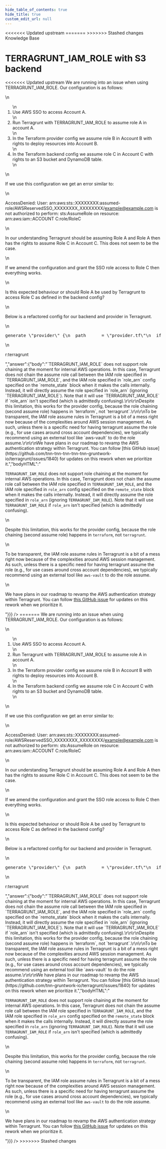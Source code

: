 ```yaml
---
hide_table_of_contents: true
hide_title: true
custom_edit_url: null
---
```



<head>
<<<<<<< Updated upstream
  <link rel="canonical" href="https://github.com/tnn-tnn-tnn-tnn-tnn-gruntwork-io/knowledge-base/discussions/355" />
=======
  <link rel="canonical" href="https://github.com/tnn-gruntwork-io/knowledge-base/discussions/355" />
>>>>>>> Stashed changes
</head>

<CenterLayout>
<span className="searchCategory">Knowledge Base</span>
<h1>TERRAGRUNT_IAM_ROLE with S3 backend</h1>
<<<<<<< Updated upstream
<GitHub discussion={{"id":"D_kwDOF8slf84APSaN","number":355,"author":{"login":"mattjbyrd"},"title":"TERRAGRUNT_IAM_ROLE with S3 backend","body":"We are running into an issue when using TERRAGRUNT_IAM_ROLE. Our configuration is as follows:\r\n\r\n1. Use AWS SSO to access Account A.\r\n2. Run Terragrunt with TERRAGRUNT_IAM_ROLE to assume role A in account A.\r\n3. In the Terraform provider config we assume role B in Account B with rights to deploy resources into Account B.\r\n4. In the Terraform backend config we assume role C in Account C with rights to an S3 bucket and DynamoDB table.\r\n\r\nIf we use this configuration we get an error similar to:\r\n\r\nAccessDenied: User: arn:aws:sts::XXXXXXXX:assumed-role/AWSReservedSSO_XXXXXXXX_XXXXXXXX/example@example.com is not authorized to perform: sts:AssumeRole on resource: arn:aws:iam::ACCOUNT C:role/RoleC\r\n\r\nIn our understanding Terragrunt should be assuming Role A and Role A then has the rights to assume Role C in Account C. This does not seem to be the case.\r\n\r\nIf we amend the configuration and grant the SSO role access to Role C then everything works.\r\n\r\nIs this expected behaviour or should Role A be used by Terragrunt to access Role C as defined in the backend config?\r\n\r\nBelow is a refactored config for our backend and provider in Terragrunt.\r\n\r\n```hcl\r\ngenerate \"provider\" {\r\n  path      = \"provider.tf\"\r\n  if_exists = \"overwrite_terragrunt\"\r\n  contents  = <<EOF\r\nprovider \"aws\" {\r\n  region = \"region\"\r\n  allowed_account_ids = [\"ACCOUNT B\"]\r\n\r\n  assume_role {\r\n    role_arn = \"arn:aws:iam::ACCOUNT B:role/RoleB\"\r\n  }\r\n}\r\nEOF\r\n}\r\n\r\nremote_state {\r\n  backend = \"s3\"\r\n  config = {\r\n    skip_bucket_versioning         = true\r\n    encrypt = true\r\n    bucket  = \"bucket\"\r\n    key     = \"terraform.tfstate\"\r\n    region  = \"region\"\r\n    dynamodb_table = \"table\"\r\n    kms_key_id = \"key_id\"\r\n    role_arn = \"arn:aws:iam::ACCOUNT C:role/RoleC\"\r\n  }\r\n  generate = {\r\n    path      = \"backend.tf\"\r\n    if_exists = \"overwrite_terragrunt\"\r\n  }\r\n}\r\n```\r\nr:terragrunt","bodyHTML":"<p dir=\"auto\">We are running into an issue when using TERRAGRUNT_IAM_ROLE. Our configuration is as follows:</p>\n<ol dir=\"auto\">\n<li>Use AWS SSO to access Account A.</li>\n<li>Run Terragrunt with TERRAGRUNT_IAM_ROLE to assume role A in account A.</li>\n<li>In the Terraform provider config we assume role B in Account B with rights to deploy resources into Account B.</li>\n<li>In the Terraform backend config we assume role C in Account C with rights to an S3 bucket and DynamoDB table.</li>\n</ol>\n<p dir=\"auto\">If we use this configuration we get an error similar to:</p>\n<p dir=\"auto\">AccessDenied: User: arn:aws:sts::XXXXXXXX:assumed-role/AWSReservedSSO_XXXXXXXX_XXXXXXXX/<a href=\"mailto:example@example.com\">example@example.com</a> is not authorized to perform: sts:AssumeRole on resource: arn:aws:iam::ACCOUNT C:role/RoleC</p>\n<p dir=\"auto\">In our understanding Terragrunt should be assuming Role A and Role A then has the rights to assume Role C in Account C. This does not seem to be the case.</p>\n<p dir=\"auto\">If we amend the configuration and grant the SSO role access to Role C then everything works.</p>\n<p dir=\"auto\">Is this expected behaviour or should Role A be used by Terragrunt to access Role C as defined in the backend config?</p>\n<p dir=\"auto\">Below is a refactored config for our backend and provider in Terragrunt.</p>\n<div class=\"highlight highlight-source-terraform notranslate position-relative overflow-auto\" dir=\"auto\" data-snippet-clipboard-copy-content=\"generate &quot;provider&quot; {\n  path      = &quot;provider.tf&quot;\n  if_exists = &quot;overwrite_terragrunt&quot;\n  contents  = &lt;&lt;EOF\nprovider &quot;aws&quot; {\n  region = &quot;region&quot;\n  allowed_account_ids = [&quot;ACCOUNT B&quot;]\n\n  assume_role {\n    role_arn = &quot;arn:aws:iam::ACCOUNT B:role/RoleB&quot;\n  }\n}\nEOF\n}\n\nremote_state {\n  backend = &quot;s3&quot;\n  config = {\n    skip_bucket_versioning         = true\n    encrypt = true\n    bucket  = &quot;bucket&quot;\n    key     = &quot;terraform.tfstate&quot;\n    region  = &quot;region&quot;\n    dynamodb_table = &quot;table&quot;\n    kms_key_id = &quot;key_id&quot;\n    role_arn = &quot;arn:aws:iam::ACCOUNT C:role/RoleC&quot;\n  }\n  generate = {\n    path      = &quot;backend.tf&quot;\n    if_exists = &quot;overwrite_terragrunt&quot;\n  }\n}\"><pre class=\"notranslate\"><span class=\"pl-en\">generate</span> <span class=\"pl-s\"><span class=\"pl-pds\">\"</span>provider<span class=\"pl-pds\">\"</span></span> {\n  path      <span class=\"pl-k\">=</span> <span class=\"pl-s\"><span class=\"pl-pds\">\"</span>provider.tf<span class=\"pl-pds\">\"</span></span>\n  if_exists <span class=\"pl-k\">=</span> <span class=\"pl-s\"><span class=\"pl-pds\">\"</span>overwrite_terragrunt<span class=\"pl-pds\">\"</span></span>\n  contents  <span class=\"pl-k\">=</span> <span class=\"pl-s\"><span class=\"pl-k\">&lt;&lt;</span><span class=\"pl-k\">EOF</span></span>\n<span class=\"pl-s\">provider \"aws\" {</span>\n<span class=\"pl-s\">  region = \"region\"</span>\n<span class=\"pl-s\">  allowed_account_ids = [\"ACCOUNT B\"]</span>\n<span class=\"pl-s\"></span>\n<span class=\"pl-s\">  assume_role {</span>\n<span class=\"pl-s\">    role_arn = \"arn:aws:iam::ACCOUNT B:role/RoleB\"</span>\n<span class=\"pl-s\">  }</span>\n<span class=\"pl-s\">}</span>\n<span class=\"pl-s\"><span class=\"pl-k\">EOF</span></span>\n}\n\n<span class=\"pl-en\">remote_state</span> {\n  backend <span class=\"pl-k\">=</span> <span class=\"pl-s\"><span class=\"pl-pds\">\"</span>s3<span class=\"pl-pds\">\"</span></span>\n  config <span class=\"pl-k\">=</span> {\n    skip_bucket_versioning         <span class=\"pl-k\">=</span> <span class=\"pl-c1\">true</span>\n    encrypt <span class=\"pl-k\">=</span> <span class=\"pl-c1\">true</span>\n    bucket  <span class=\"pl-k\">=</span> <span class=\"pl-s\"><span class=\"pl-pds\">\"</span>bucket<span class=\"pl-pds\">\"</span></span>\n    key     <span class=\"pl-k\">=</span> <span class=\"pl-s\"><span class=\"pl-pds\">\"</span>terraform.tfstate<span class=\"pl-pds\">\"</span></span>\n    region  <span class=\"pl-k\">=</span> <span class=\"pl-s\"><span class=\"pl-pds\">\"</span>region<span class=\"pl-pds\">\"</span></span>\n    dynamodb_table <span class=\"pl-k\">=</span> <span class=\"pl-s\"><span class=\"pl-pds\">\"</span>table<span class=\"pl-pds\">\"</span></span>\n    kms_key_id <span class=\"pl-k\">=</span> <span class=\"pl-s\"><span class=\"pl-pds\">\"</span>key_id<span class=\"pl-pds\">\"</span></span>\n    role_arn <span class=\"pl-k\">=</span> <span class=\"pl-s\"><span class=\"pl-pds\">\"</span>arn:aws:iam::ACCOUNT C:role/RoleC<span class=\"pl-pds\">\"</span></span>\n  }\n  generate <span class=\"pl-k\">=</span> {\n    path      <span class=\"pl-k\">=</span> <span class=\"pl-s\"><span class=\"pl-pds\">\"</span>backend.tf<span class=\"pl-pds\">\"</span></span>\n    if_exists <span class=\"pl-k\">=</span> <span class=\"pl-s\"><span class=\"pl-pds\">\"</span>overwrite_terragrunt<span class=\"pl-pds\">\"</span></span>\n  }\n}</pre></div>\n<p dir=\"auto\">r:terragrunt</p>","answer":{"body":"`TERRAGRUNT_IAM_ROLE` does not support role chaining at the moment for internal AWS operations. In this case, Terragrunt does not chain the assume role call between the IAM role specified in `TERRAGRUNT_IAM_ROLE`, and the IAM role specified in `role_arn` config specified on the `remote_state` block when it makes the calls internally. Instead, it will directly assume the role specified in `role_arn` (ignoring `TERRAGRUNT_IAM_ROLE`). Note that it will use `TERRAGRUNT_IAM_ROLE` if `role_arn` isn't specified (which is admittedly confusing).\r\n\r\nDespite this limitation, this works for the provider config, because the role chaining (second assume role) happens in `terraform`, not `terragrunt`.\r\n\r\nTo be transparent, the IAM role assume rules in Terragrunt is a bit of a mess right now because of the complexities around AWS session management. As such, unless there is a specific need for having terragrunt assume the role (e.g., for use cases around cross account dependencies), we typically recommend using an external tool like `aws-vault` to do the role assume.\r\n\r\nWe have plans in our roadmap to revamp the AWS authentication strategy within Terragrunt. You can follow [this GitHub issue](https://github.com/tnn-tnn-tnn-tnn-tnn-gruntwork-io/terragrunt/issues/1840) for updates on this rework when we prioritize it.","bodyHTML":"<p dir=\"auto\"><code class=\"notranslate\">TERRAGRUNT_IAM_ROLE</code> does not support role chaining at the moment for internal AWS operations. In this case, Terragrunt does not chain the assume role call between the IAM role specified in <code class=\"notranslate\">TERRAGRUNT_IAM_ROLE</code>, and the IAM role specified in <code class=\"notranslate\">role_arn</code> config specified on the <code class=\"notranslate\">remote_state</code> block when it makes the calls internally. Instead, it will directly assume the role specified in <code class=\"notranslate\">role_arn</code> (ignoring <code class=\"notranslate\">TERRAGRUNT_IAM_ROLE</code>). Note that it will use <code class=\"notranslate\">TERRAGRUNT_IAM_ROLE</code> if <code class=\"notranslate\">role_arn</code> isn't specified (which is admittedly confusing).</p>\n<p dir=\"auto\">Despite this limitation, this works for the provider config, because the role chaining (second assume role) happens in <code class=\"notranslate\">terraform</code>, not <code class=\"notranslate\">terragrunt</code>.</p>\n<p dir=\"auto\">To be transparent, the IAM role assume rules in Terragrunt is a bit of a mess right now because of the complexities around AWS session management. As such, unless there is a specific need for having terragrunt assume the role (e.g., for use cases around cross account dependencies), we typically recommend using an external tool like <code class=\"notranslate\">aws-vault</code> to do the role assume.</p>\n<p dir=\"auto\">We have plans in our roadmap to revamp the AWS authentication strategy within Terragrunt. You can follow <a href=\"https://github.com/tnn-tnn-tnn-tnn-tnn-gruntwork-io/terragrunt/issues/1840\" data-hovercard-type=\"issue\" data-hovercard-url=\"/tnn-tnn-tnn-tnn-tnn-gruntwork-io/terragrunt/issues/1840/hovercard\">this GitHub issue</a> for updates on this rework when we prioritize it.</p>"}}} />
=======
<GitHub discussion={{"id":"D_kwDOF8slf84APSaN","number":355,"author":{"login":"mattjbyrd"},"title":"TERRAGRUNT_IAM_ROLE with S3 backend","body":"We are running into an issue when using TERRAGRUNT_IAM_ROLE. Our configuration is as follows:\r\n\r\n1. Use AWS SSO to access Account A.\r\n2. Run Terragrunt with TERRAGRUNT_IAM_ROLE to assume role A in account A.\r\n3. In the Terraform provider config we assume role B in Account B with rights to deploy resources into Account B.\r\n4. In the Terraform backend config we assume role C in Account C with rights to an S3 bucket and DynamoDB table.\r\n\r\nIf we use this configuration we get an error similar to:\r\n\r\nAccessDenied: User: arn:aws:sts::XXXXXXXX:assumed-role/AWSReservedSSO_XXXXXXXX_XXXXXXXX/example@example.com is not authorized to perform: sts:AssumeRole on resource: arn:aws:iam::ACCOUNT C:role/RoleC\r\n\r\nIn our understanding Terragrunt should be assuming Role A and Role A then has the rights to assume Role C in Account C. This does not seem to be the case.\r\n\r\nIf we amend the configuration and grant the SSO role access to Role C then everything works.\r\n\r\nIs this expected behaviour or should Role A be used by Terragrunt to access Role C as defined in the backend config?\r\n\r\nBelow is a refactored config for our backend and provider in Terragrunt.\r\n\r\n```hcl\r\ngenerate \"provider\" {\r\n  path      = \"provider.tf\"\r\n  if_exists = \"overwrite_terragrunt\"\r\n  contents  = <<EOF\r\nprovider \"aws\" {\r\n  region = \"region\"\r\n  allowed_account_ids = [\"ACCOUNT B\"]\r\n\r\n  assume_role {\r\n    role_arn = \"arn:aws:iam::ACCOUNT B:role/RoleB\"\r\n  }\r\n}\r\nEOF\r\n}\r\n\r\nremote_state {\r\n  backend = \"s3\"\r\n  config = {\r\n    skip_bucket_versioning         = true\r\n    encrypt = true\r\n    bucket  = \"bucket\"\r\n    key     = \"terraform.tfstate\"\r\n    region  = \"region\"\r\n    dynamodb_table = \"table\"\r\n    kms_key_id = \"key_id\"\r\n    role_arn = \"arn:aws:iam::ACCOUNT C:role/RoleC\"\r\n  }\r\n  generate = {\r\n    path      = \"backend.tf\"\r\n    if_exists = \"overwrite_terragrunt\"\r\n  }\r\n}\r\n```\r\nr:terragrunt","bodyHTML":"<p dir=\"auto\">We are running into an issue when using TERRAGRUNT_IAM_ROLE. Our configuration is as follows:</p>\n<ol dir=\"auto\">\n<li>Use AWS SSO to access Account A.</li>\n<li>Run Terragrunt with TERRAGRUNT_IAM_ROLE to assume role A in account A.</li>\n<li>In the Terraform provider config we assume role B in Account B with rights to deploy resources into Account B.</li>\n<li>In the Terraform backend config we assume role C in Account C with rights to an S3 bucket and DynamoDB table.</li>\n</ol>\n<p dir=\"auto\">If we use this configuration we get an error similar to:</p>\n<p dir=\"auto\">AccessDenied: User: arn:aws:sts::XXXXXXXX:assumed-role/AWSReservedSSO_XXXXXXXX_XXXXXXXX/<a href=\"mailto:example@example.com\">example@example.com</a> is not authorized to perform: sts:AssumeRole on resource: arn:aws:iam::ACCOUNT C:role/RoleC</p>\n<p dir=\"auto\">In our understanding Terragrunt should be assuming Role A and Role A then has the rights to assume Role C in Account C. This does not seem to be the case.</p>\n<p dir=\"auto\">If we amend the configuration and grant the SSO role access to Role C then everything works.</p>\n<p dir=\"auto\">Is this expected behaviour or should Role A be used by Terragrunt to access Role C as defined in the backend config?</p>\n<p dir=\"auto\">Below is a refactored config for our backend and provider in Terragrunt.</p>\n<div class=\"highlight highlight-source-terraform notranslate position-relative overflow-auto\" dir=\"auto\" data-snippet-clipboard-copy-content=\"generate &quot;provider&quot; {\n  path      = &quot;provider.tf&quot;\n  if_exists = &quot;overwrite_terragrunt&quot;\n  contents  = &lt;&lt;EOF\nprovider &quot;aws&quot; {\n  region = &quot;region&quot;\n  allowed_account_ids = [&quot;ACCOUNT B&quot;]\n\n  assume_role {\n    role_arn = &quot;arn:aws:iam::ACCOUNT B:role/RoleB&quot;\n  }\n}\nEOF\n}\n\nremote_state {\n  backend = &quot;s3&quot;\n  config = {\n    skip_bucket_versioning         = true\n    encrypt = true\n    bucket  = &quot;bucket&quot;\n    key     = &quot;terraform.tfstate&quot;\n    region  = &quot;region&quot;\n    dynamodb_table = &quot;table&quot;\n    kms_key_id = &quot;key_id&quot;\n    role_arn = &quot;arn:aws:iam::ACCOUNT C:role/RoleC&quot;\n  }\n  generate = {\n    path      = &quot;backend.tf&quot;\n    if_exists = &quot;overwrite_terragrunt&quot;\n  }\n}\"><pre class=\"notranslate\"><span class=\"pl-en\">generate</span> <span class=\"pl-s\"><span class=\"pl-pds\">\"</span>provider<span class=\"pl-pds\">\"</span></span> {\n  path      <span class=\"pl-k\">=</span> <span class=\"pl-s\"><span class=\"pl-pds\">\"</span>provider.tf<span class=\"pl-pds\">\"</span></span>\n  if_exists <span class=\"pl-k\">=</span> <span class=\"pl-s\"><span class=\"pl-pds\">\"</span>overwrite_terragrunt<span class=\"pl-pds\">\"</span></span>\n  contents  <span class=\"pl-k\">=</span> <span class=\"pl-s\"><span class=\"pl-k\">&lt;&lt;</span><span class=\"pl-k\">EOF</span></span>\n<span class=\"pl-s\">provider \"aws\" {</span>\n<span class=\"pl-s\">  region = \"region\"</span>\n<span class=\"pl-s\">  allowed_account_ids = [\"ACCOUNT B\"]</span>\n<span class=\"pl-s\"></span>\n<span class=\"pl-s\">  assume_role {</span>\n<span class=\"pl-s\">    role_arn = \"arn:aws:iam::ACCOUNT B:role/RoleB\"</span>\n<span class=\"pl-s\">  }</span>\n<span class=\"pl-s\">}</span>\n<span class=\"pl-s\"><span class=\"pl-k\">EOF</span></span>\n}\n\n<span class=\"pl-en\">remote_state</span> {\n  backend <span class=\"pl-k\">=</span> <span class=\"pl-s\"><span class=\"pl-pds\">\"</span>s3<span class=\"pl-pds\">\"</span></span>\n  config <span class=\"pl-k\">=</span> {\n    skip_bucket_versioning         <span class=\"pl-k\">=</span> <span class=\"pl-c1\">true</span>\n    encrypt <span class=\"pl-k\">=</span> <span class=\"pl-c1\">true</span>\n    bucket  <span class=\"pl-k\">=</span> <span class=\"pl-s\"><span class=\"pl-pds\">\"</span>bucket<span class=\"pl-pds\">\"</span></span>\n    key     <span class=\"pl-k\">=</span> <span class=\"pl-s\"><span class=\"pl-pds\">\"</span>terraform.tfstate<span class=\"pl-pds\">\"</span></span>\n    region  <span class=\"pl-k\">=</span> <span class=\"pl-s\"><span class=\"pl-pds\">\"</span>region<span class=\"pl-pds\">\"</span></span>\n    dynamodb_table <span class=\"pl-k\">=</span> <span class=\"pl-s\"><span class=\"pl-pds\">\"</span>table<span class=\"pl-pds\">\"</span></span>\n    kms_key_id <span class=\"pl-k\">=</span> <span class=\"pl-s\"><span class=\"pl-pds\">\"</span>key_id<span class=\"pl-pds\">\"</span></span>\n    role_arn <span class=\"pl-k\">=</span> <span class=\"pl-s\"><span class=\"pl-pds\">\"</span>arn:aws:iam::ACCOUNT C:role/RoleC<span class=\"pl-pds\">\"</span></span>\n  }\n  generate <span class=\"pl-k\">=</span> {\n    path      <span class=\"pl-k\">=</span> <span class=\"pl-s\"><span class=\"pl-pds\">\"</span>backend.tf<span class=\"pl-pds\">\"</span></span>\n    if_exists <span class=\"pl-k\">=</span> <span class=\"pl-s\"><span class=\"pl-pds\">\"</span>overwrite_terragrunt<span class=\"pl-pds\">\"</span></span>\n  }\n}</pre></div>\n<p dir=\"auto\">r:terragrunt</p>","answer":{"body":"`TERRAGRUNT_IAM_ROLE` does not support role chaining at the moment for internal AWS operations. In this case, Terragrunt does not chain the assume role call between the IAM role specified in `TERRAGRUNT_IAM_ROLE`, and the IAM role specified in `role_arn` config specified on the `remote_state` block when it makes the calls internally. Instead, it will directly assume the role specified in `role_arn` (ignoring `TERRAGRUNT_IAM_ROLE`). Note that it will use `TERRAGRUNT_IAM_ROLE` if `role_arn` isn't specified (which is admittedly confusing).\r\n\r\nDespite this limitation, this works for the provider config, because the role chaining (second assume role) happens in `terraform`, not `terragrunt`.\r\n\r\nTo be transparent, the IAM role assume rules in Terragrunt is a bit of a mess right now because of the complexities around AWS session management. As such, unless there is a specific need for having terragrunt assume the role (e.g., for use cases around cross account dependencies), we typically recommend using an external tool like `aws-vault` to do the role assume.\r\n\r\nWe have plans in our roadmap to revamp the AWS authentication strategy within Terragrunt. You can follow [this GitHub issue](https://github.com/tnn-gruntwork-io/terragrunt/issues/1840) for updates on this rework when we prioritize it.","bodyHTML":"<p dir=\"auto\"><code class=\"notranslate\">TERRAGRUNT_IAM_ROLE</code> does not support role chaining at the moment for internal AWS operations. In this case, Terragrunt does not chain the assume role call between the IAM role specified in <code class=\"notranslate\">TERRAGRUNT_IAM_ROLE</code>, and the IAM role specified in <code class=\"notranslate\">role_arn</code> config specified on the <code class=\"notranslate\">remote_state</code> block when it makes the calls internally. Instead, it will directly assume the role specified in <code class=\"notranslate\">role_arn</code> (ignoring <code class=\"notranslate\">TERRAGRUNT_IAM_ROLE</code>). Note that it will use <code class=\"notranslate\">TERRAGRUNT_IAM_ROLE</code> if <code class=\"notranslate\">role_arn</code> isn't specified (which is admittedly confusing).</p>\n<p dir=\"auto\">Despite this limitation, this works for the provider config, because the role chaining (second assume role) happens in <code class=\"notranslate\">terraform</code>, not <code class=\"notranslate\">terragrunt</code>.</p>\n<p dir=\"auto\">To be transparent, the IAM role assume rules in Terragrunt is a bit of a mess right now because of the complexities around AWS session management. As such, unless there is a specific need for having terragrunt assume the role (e.g., for use cases around cross account dependencies), we typically recommend using an external tool like <code class=\"notranslate\">aws-vault</code> to do the role assume.</p>\n<p dir=\"auto\">We have plans in our roadmap to revamp the AWS authentication strategy within Terragrunt. You can follow <a href=\"https://github.com/tnn-gruntwork-io/terragrunt/issues/1840\" data-hovercard-type=\"issue\" data-hovercard-url=\"/tnn-gruntwork-io/terragrunt/issues/1840/hovercard\">this GitHub issue</a> for updates on this rework when we prioritize it.</p>"}}} />
>>>>>>> Stashed changes

</CenterLayout>
  

<!-- ##DOCS-SOURCER-START
{
  "sourcePlugin": "github-discussions",
  "hash": "76d86ab2a6d1bfbc5ef7f8dbf69e4ca3"
}
##DOCS-SOURCER-END -->
